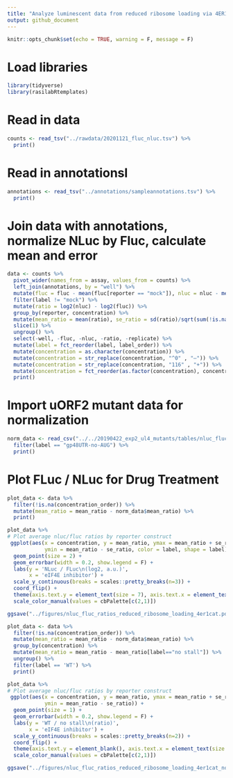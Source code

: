 ```yaml
---
title: "Analyze luminescent data from reduced ribosome loading via 4ER1Cat"
output: github_document
---
```


```r
knitr::opts_chunk$set(echo = TRUE, warning = F, message = F)
```

# Load libraries

```r
library(tidyverse)
library(rasilabRtemplates)
```

# Read in data

```r
counts <- read_tsv("../rawdata/20201121_fluc_nluc.tsv") %>%
  print()
```

# Read in annotationsl

```r
annotations <- read_tsv("../annotations/sampleannotations.tsv") %>%
  print()
```

# Join data with annotations, normalize NLuc by Fluc, calculate mean and error

```r
data <- counts %>% 
  pivot_wider(names_from = assay, values_from = counts) %>%
  left_join(annotations, by = "well") %>%
  mutate(fluc = fluc - mean(fluc[reporter == "mock"]), nluc = nluc - mean(nluc[reporter == "mock"])) %>%
  filter(label != "mock") %>% 
  mutate(ratio = log2(nluc) - log2(fluc)) %>% 
  group_by(reporter, concentration) %>% 
  mutate(mean_ratio = mean(ratio), se_ratio = sd(ratio)/sqrt(sum(!is.na(ratio)))) %>% 
  slice(1) %>% 
  ungroup() %>% 
  select(-well, -fluc, -nluc, -ratio, -replicate) %>%
  mutate(label = fct_reorder(label, label_order)) %>%
  mutate(concentration = as.character(concentration)) %>% 
  mutate(concentration = str_replace(concentration, "^0" , "–")) %>% 
  mutate(concentration = str_replace(concentration, "116" , "+")) %>% 
  mutate(concentration = fct_reorder(as.factor(concentration), concentration_order)) %>%
  print()
```

# Import uORF2 mutant data for normalization

```r

norm_data <- read_csv("../../20190422_exp2_ul4_mutants/tables/nluc_fluc_control_mutants_not_normalized.csv") %>%
  filter(label == "gp48UTR-no-AUG") %>%
  print()

```

# Plot FLuc / NLuc for Drug Treatment

```r
plot_data <- data %>%
  filter(!is.na(concentration_order)) %>%
  mutate(mean_ratio = mean_ratio - norm_data$mean_ratio) %>%
  print()

plot_data %>%
# Plot average nluc/fluc ratios by reporter construct
 ggplot(aes(x = concentration, y = mean_ratio, ymax = mean_ratio + se_ratio,
            ymin = mean_ratio - se_ratio, color = label, shape = label)) +  
  geom_point(size = 2) +
  geom_errorbar(width = 0.2, show.legend = F) +
  labs(y = 'NLuc / FLuc\n(log2, a.u.)',
       x = 'eIF4E inhibitor') +
  scale_y_continuous(breaks = scales::pretty_breaks(n=3)) +
  coord_flip() +
  theme(axis.text.y = element_text(size = 7), axis.text.x = element_text(size = 7)) +
  scale_color_manual(values = cbPalette[c(2,1)])

ggsave("../figures/nluc_fluc_ratios_reduced_ribosome_loading_4er1cat.pdf")
```

```r
plot_data <- data %>%
  filter(!is.na(concentration_order)) %>%
  mutate(mean_ratio = mean_ratio - norm_data$mean_ratio) %>%
  group_by(concentration) %>%
  mutate(mean_ratio = mean_ratio - mean_ratio[label=="no stall"]) %>%
  ungroup() %>%
  filter(label == 'WT') %>%
  print()

plot_data %>%
# Plot average nluc/fluc ratios by reporter construct
 ggplot(aes(x = concentration, y = mean_ratio, ymax = mean_ratio + se_ratio,
            ymin = mean_ratio - se_ratio)) +  
  geom_point(size = 1) +
  geom_errorbar(width = 0.2, show.legend = F) +
  labs(y = 'WT / no stall\n(ratio)',
       x = 'eIF4E inhibitor') +
  scale_y_continuous(breaks = scales::pretty_breaks(n=2)) +
  coord_flip() +
  theme(axis.text.y = element_blank(), axis.text.x = element_text(size = 7), axis.title.y = element_blank())
  scale_color_manual(values = cbPalette[c(2,1)])

ggsave("../figures/nluc_fluc_ratios_reduced_ribosome_loading_4er1cat_normalized.pdf")
```